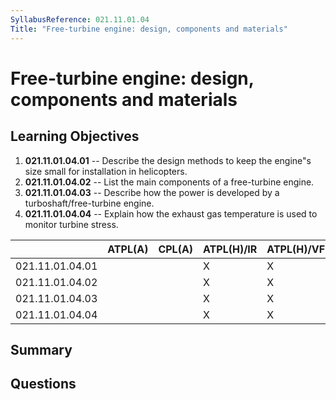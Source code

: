 ```yaml
---
SyllabusReference: 021.11.01.04
Title: "Free-turbine engine: design, components and materials"
---
```


# Free-turbine engine: design, components and materials

## Learning Objectives

1.  **021.11.01.04.01** -- Describe the design methods to keep the engine"s size
    small for installation in helicopters.
2.  **021.11.01.04.02** -- List the main components of a free-turbine engine.
3.  **021.11.01.04.03** -- Describe how the power is developed by a
    turboshaft/free-turbine engine.
4.  **021.11.01.04.04** -- Explain how the exhaust gas temperature is used to
    monitor turbine stress.

|                 | ATPL(A) | CPL(A) | ATPL(H)/IR | ATPL(H)/VFR | CPL(H) | IR | CBIR(A) |
| --------------- | ------- | ------ | ---------- | ----------- | ------ | -- | ------- |
| 021.11.01.04.01 |         |        | X          | X           | X      |    |         |
| 021.11.01.04.02 |         |        | X          | X           | X      |    |         |
| 021.11.01.04.03 |         |        | X          | X           | X      |    |         |
| 021.11.01.04.04 |         |        | X          | X           | X      |    |         |

## Summary

## Questions
